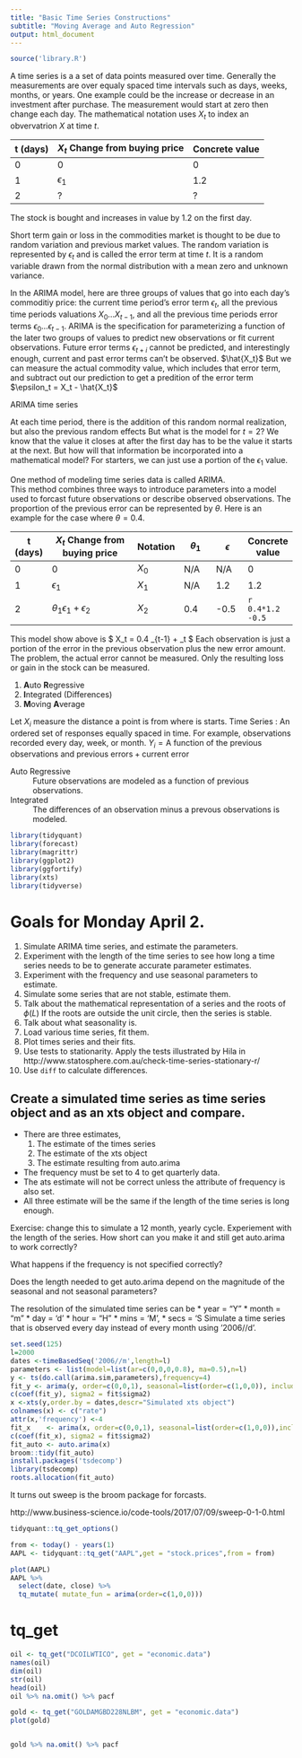 ```yaml
---
title: "Basic Time Series Constructions"
subtitle: "Moving Average and Auto Regression"
output: html_document
---
```


```r
source('library.R')
```

A time series is a a set of data points measured over time.  Generally the measurements are over equaly 
spaced  time intervals such as days, weeks, months, or years.  One example could be the increase or 
decrease in an investment after purchase.  The measurement would start at zero then change each day.
The mathematical notation uses $X_t$ to index an obvervatrion $X$ at time $t$.

t (days)  | $X_t$ Change from buying price |  Concrete value
----------|--------------------------------|---------------
0         | 0                              |     0
1         | $\epsilon_1$                   |     1.2
2         | ?                              |     ?

The stock is bought and increases in value by 1.2 on the first day.

Short term gain or loss in the commodities market is thought to be due to random variation 
and previous market values.
The random variation is represented by $\epsilon_t$ and is called the error term at time $t$.
It is a random variable drawn from the normal distribution with a mean zero and unknown 
variance.  

In the ARIMA model, here are three groups of values that go into each day's commoditiy price:
the current time period's error term $\epsilon_t$, all the previous time periods valuations $X_0 \dots X_{t-1}$, 
and all the previous time periods error terms $\epsilon_0 \dots \epsilon_{t-1}$.  ARIMA is the specification for parameterizing 
a function of the later two groups of values to predict new observations or fit current observations.
Future error terms $\epsilon_{t+i}$ cannot be predicted, and interestingly enough, current and 
past error terms can't be observed.
$\hat{X_t}$
But we can measure the actual commodity value, which includes that error term, and subtract 
out our prediction to get a predition of the error term $\epsilon_t = X_t - \hat{X_t}$


ARIMA time series

At each time period, there is the addition of this random normal realization, but also 
the previous random effects 
But what is the model for $t=2$?  We know that the value it closes at
after the first day has to be the value it starts at the next.  But how will that
information be incorporated into a mathematical model?  For starters, we can just use a 
portion of the  $\epsilon_1$ value.   


One method of modeling time series data is called ARIMA.  
This method combines three ways to introduce parameters into a model used to forcast 
future observations or describe observed observations.  The proportion of the previous error
can be represented by $\theta$.  Here is an example for the case where $\theta=0.4$.

t (days)  | $X_t$ Change from buying price     | Notation  | $\theta_1$ | $\epsilon$ | Concrete value
----------|------------------------------------|-----------|------------|-----------|---------
0         | 0                                  | $X_0$     |    N/A     | N/A       | 0 
1         | $\epsilon_1$                       | $X_1$     |    N/A     | 1.2       | 1.2
2         | $\theta_1 \epsilon_1 + \epsilon_2$ | $X_2$     |    0.4     | -0.5      | `r 0.4*1.2 -0.5`

This model show above is $ X_t = 0.4 \epsilon_{t-1} + \epsilon_t $
Each observation is just a portion of the error in the previous observation plus the new error amount.
The problem, the actual error cannot be measured.  Only the resulting loss or gain in the stock
can be measured.  



1. **A**uto **R**egressive
2. **I**ntegrated (Differences)
3. **M**oving **A**verage


Let $X_i$ measure the distance a point is from where is starts. 
Time Series
: An ordered set of responses equally spaced in time.  For example, observations recorded 
every day, week, or month. 
$Y_i = \text{A function of the previous observations and previous errors} + \text{current error}$

Auto Regressive
: Future observations are modeled as a function of previous observations.

Integrated
: The differences of an observation minus a prevous observations is modeled.

```r
library(tidyquant)
library(forecast)
library(magrittr)
library(ggplot2)
library(ggfortify)
library(xts)
library(tidyverse)
```

# Goals for Monday April 2.
1. Simulate ARIMA time series, and estimate the parameters.  
2. Experiment with the length of the time series to see how long a time series needs to be to 
generate accurate parameter estimates.
3. Experiment with the frequency and use seasonal parameters to estimate.
4. Simulate some series that are not stable, estimate them.
5. Talk about the mathematical representation of a series and the roots of $\phi(L)$ 
If the roots are outside the unit circle, then the series is stable.  
6. Talk about what seasonality is. 
7. Load various time series, fit them.
8. Plot times series and their fits.
9. Use tests to stationarity.
Apply the tests illustrated by Hila in http://www.statosphere.com.au/check-time-series-stationary-r/
10. Use `diff` to calculate differences. 


## Create a simulated time series as  time series object and as an xts object and compare.

* There are three estimates, 
  1. The estimate of the times series
  2. The estimate of the xts object
  3. The estimate resulting from auto.arima
* The frequency must be set to 4 to get quarterly data.
* The ats estimate will not be correct unless the attribute of frequency is also set.
* All three estimate will be the same if the length of the time series is long enough.

Exercise: change this to simulate a 12 month, yearly cycle.  Experiement with the length of the
series.  How short can you make it and still get auto.arima to work correctly?

What happens if the frequency is not specified correctly?

Does the length needed to get auto.arima depend on the magnitude of the seasonal
and not seasonal parameters?

The resolution of the simulated time series can be 
    * year = "Y"
    * month = "m"
    * day = 'd'
    * hour = "H"
    * mins = 'M',
    * secs = 'S
Simulate a time series that is observed every day instead of every month using '2006//d'.
```r
set.seed(125)
l=2000
dates <-timeBasedSeq('2006//m',length=l)
parameters <- list(model=list(ar=c(0,0,0,0.8), ma=0.5),n=l)
y <- ts(do.call(arima.sim,parameters),frequency=4)
fit_y <- arima(y, order=c(0,0,1), seasonal=list(order=c(1,0,0)), include.mean=FALSE)
c(coef(fit_y), sigma2 = fit$sigma2)
x <-xts(y,order.by = dates,descr="Simulated xts object")
colnames(x) <- c("rate")
attr(x,'frequency') <-4
fit_x    <- arima(x, order=c(0,0,1), seasonal=list(order=c(1,0,0)),include.mean=FALSE)
c(coef(fit_x), sigma2 = fit$sigma2)
fit_auto <- auto.arima(x)
broom::tidy(fit_auto)
install.packages('tsdecomp')
library(tsdecomp)
roots.allocation(fit_auto)
```



It turns out sweep is the broom package for forcasts.

http://www.business-science.io/code-tools/2017/07/09/sweep-0-1-0.html






```r
tidyquant::tq_get_options()

```

```r
from <- today() - years(1)
AAPL <- tidyquant::tq_get("AAPL",get = "stock.prices",from = from)
```

```r
plot(AAPL)
AAPL %>% 
  select(date, close) %>% 
  tq_mutate( mutate_fun = arima(order=c(1,0,0)))
```



# tq_get
```r
oil <- tq_get("DCOILWTICO", get = "economic.data")
names(oil)
dim(oil)
str(oil)
head(oil)
oil %>% na.omit() %>% pacf

gold <- tq_get("GOLDAMGBD228NLBM", get = "economic.data")
plot(gold)


gold %>% na.omit() %>% pacf
```
```r

```





